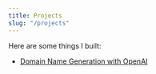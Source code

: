 ```yaml
---
title: Projects
slug: "/projects"
---
```


Here are some things I built:
- [Domain Name Generation with OpenAI](https://www.brandbuilder.domains)